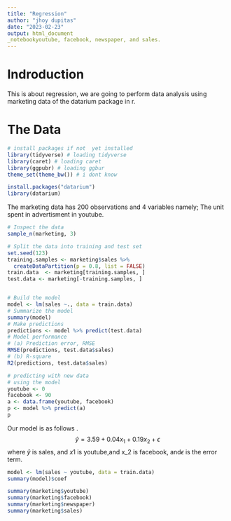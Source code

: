 ```yaml
---
title: "Regression"
author: "jhoy dupitas"
date: "2023-02-23"
output: html_document
_notebookyoutube, facebook, newspaper, and sales. 
---
```

# Indroduction
 
This is about regression, we are going to perform data analysis using marketing data of the datarium package in r. 

# The Data 


```r
# install packages if not  yet installed
library(tidyverse) # loading tidyverse
library(caret) # loading caret
library(ggpubr) # loading ggbur
theme_set(theme_bw()) # i dont know
```


```r
install.packages("datarium")
library(datarium)
```

The marketing data has 200 observations and 4 variables namely;  The unit spent in advertisment in youtube.


```r
# Inspect the data
sample_n(marketing, 3)
```

```r
# Split the data into training and test set
set.seed(123)
training.samples <- marketing$sales %>%
  createDataPartition(p = 0.8, list = FALSE)
train.data  <- marketing[training.samples, ]
test.data <- marketing[-training.samples, ] 
```

```r
```


```r
# Build the model
model <- lm(sales ~., data = train.data)
# Summarize the model
summary(model)
# Make predictions
predictions <- model %>% predict(test.data)
# Model performance
# (a) Prediction error, RMSE
RMSE(predictions, test.data$sales)
# (b) R-square
R2(predictions, test.data$sales)
```


```r
# predicting with new data 
# using the model 
youtube <- 0
facebook <- 90
a <- data.frame(youtube, facebook)
p <- model %>% predict(a)
p
``` 
Our model is as follows .
$$\hat{y}=3.59 + 0.04x_1 + 0.19x_2 +\epsilon$$
where $\hat{y}$ is sales, and $x1$ is youtube,and x_2 is facebook, and$\epsilon$ is the error term. 

```r
model <- lm(sales ~ youtube, data = train.data)
summary(model)$coef
```


```r
summary(marketing$youtube)
summary(marketing$facebook)
summary(marketing$newspaper)
summary(marketing$sales)
```
